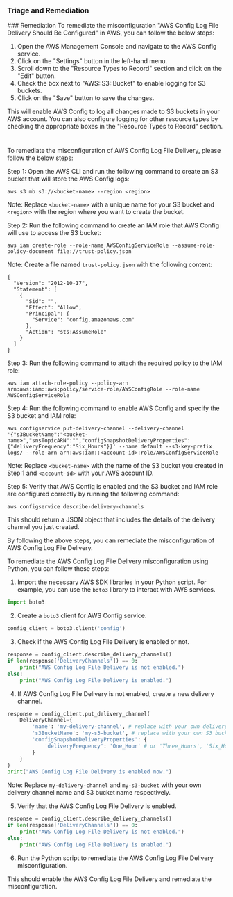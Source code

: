 
### Triage and Remediation
<Tabs>
<Tab title='Remediation'>
### Remediation

<AccordionGroup>
<Accordion title='Using Console' defaultOpen='true'>
To remediate the misconfiguration "AWS Config Log File Delivery Should Be Configured" in AWS, you can follow the below steps:

1. Open the AWS Management Console and navigate to the AWS Config service.
2. Click on the "Settings" button in the left-hand menu.
3. Scroll down to the "Resource Types to Record" section and click on the "Edit" button.
4. Check the box next to "AWS::S3::Bucket" to enable logging for S3 buckets.
5. Click on the "Save" button to save the changes.

This will enable AWS Config to log all changes made to S3 buckets in your AWS account. You can also configure logging for other resource types by checking the appropriate boxes in the "Resource Types to Record" section.

#
</Accordion>

<Accordion title='Using CLI'>
To remediate the misconfiguration of AWS Config Log File Delivery, please follow the below steps:

Step 1: Open the AWS CLI and run the following command to create an S3 bucket that will store the AWS Config logs:

```
aws s3 mb s3://<bucket-name> --region <region>
```

Note: Replace `<bucket-name>` with a unique name for your S3 bucket and `<region>` with the region where you want to create the bucket.

Step 2: Run the following command to create an IAM role that AWS Config will use to access the S3 bucket:

```
aws iam create-role --role-name AWSConfigServiceRole --assume-role-policy-document file://trust-policy.json
```

Note: Create a file named `trust-policy.json` with the following content:

```
{
  "Version": "2012-10-17",
  "Statement": [
    {
      "Sid": "",
      "Effect": "Allow",
      "Principal": {
        "Service": "config.amazonaws.com"
      },
      "Action": "sts:AssumeRole"
    }
  ]
}
```

Step 3: Run the following command to attach the required policy to the IAM role:

```
aws iam attach-role-policy --policy-arn arn:aws:iam::aws:policy/service-role/AWSConfigRole --role-name AWSConfigServiceRole
```

Step 4: Run the following command to enable AWS Config and specify the S3 bucket and IAM role:

```
aws configservice put-delivery-channel --delivery-channel '{"s3BucketName":"<bucket-name>","snsTopicARN":"","configSnapshotDeliveryProperties":{"deliveryFrequency":"Six_Hours"}}' --name default --s3-key-prefix logs/ --role-arn arn:aws:iam::<account-id>:role/AWSConfigServiceRole
```

Note: Replace `<bucket-name>` with the name of the S3 bucket you created in Step 1 and `<account-id>` with your AWS account ID.

Step 5: Verify that AWS Config is enabled and the S3 bucket and IAM role are configured correctly by running the following command:

```
aws configservice describe-delivery-channels
```

This should return a JSON object that includes the details of the delivery channel you just created.

By following the above steps, you can remediate the misconfiguration of AWS Config Log File Delivery.
</Accordion>

<Accordion title='Using Python'>
To remediate the AWS Config Log File Delivery misconfiguration using Python, you can follow these steps:

1. Import the necessary AWS SDK libraries in your Python script. For example, you can use the `boto3` library to interact with AWS services.

```python
import boto3
```

2. Create a `boto3` client for AWS Config service.

```python
config_client = boto3.client('config')
```

3. Check if the AWS Config Log File Delivery is enabled or not.

```python
response = config_client.describe_delivery_channels()
if len(response['DeliveryChannels']) == 0:
    print("AWS Config Log File Delivery is not enabled.")
else:
    print("AWS Config Log File Delivery is enabled.")
```

4. If AWS Config Log File Delivery is not enabled, create a new delivery channel.

```python
response = config_client.put_delivery_channel(
    DeliveryChannel={
        'name': 'my-delivery-channel', # replace with your own delivery channel name
        's3BucketName': 'my-s3-bucket', # replace with your own S3 bucket name
        'configSnapshotDeliveryProperties': {
            'deliveryFrequency': 'One_Hour' # or 'Three_Hours', 'Six_Hours', 'Twelve_Hours', 'TwentyFour_Hours'
        }
    }
)
print("AWS Config Log File Delivery is enabled now.")
```

Note: Replace `my-delivery-channel` and `my-s3-bucket` with your own delivery channel name and S3 bucket name respectively.

5. Verify that the AWS Config Log File Delivery is enabled.

```python
response = config_client.describe_delivery_channels()
if len(response['DeliveryChannels']) == 0:
    print("AWS Config Log File Delivery is not enabled.")
else:
    print("AWS Config Log File Delivery is enabled.")
```

6. Run the Python script to remediate the AWS Config Log File Delivery misconfiguration.

This should enable the AWS Config Log File Delivery and remediate the misconfiguration.
</Accordion>

</AccordionGroup>
</Tab>
</Tabs>
